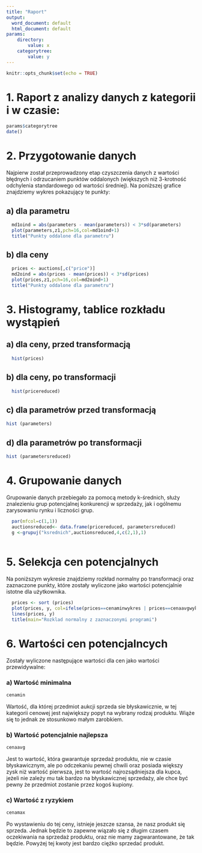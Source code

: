 ```yaml
---
title: "Raport"
output:
  word_document: default
  html_document: default
params:
    directory:
        value: x
    categorytree:
        value: y
---
```


```r
knitr::opts_chunk$set(echo = TRUE)
```

# 1. Raport z analizy danych z kategorii i w czasie:

```r
params$categorytree
date()

```


# 2. Przygotowanie danych

Najpierw został przeprowadzony etap czyszczenia danych z wartości błędnych i odrzucaniem punktów oddalonych (większych niż 3-krotność odchylenia standardowego od wartości średniej).
Na poniższej grafice znajdziemy wykres pokazujący te punkty:

## a) dla parametru

```r
  md1oind = abs(parameters - mean(parameters)) < 3*sd(parameters)
  plot(parameters,z1,pch=16,col=md1oind+1)
  title("Punkty oddalone dla parametru")
```


## b) dla ceny

```r
  prices <- auctions[,c("price")]
  md2oind = abs(prices - mean(prices)) < 3*sd(prices)
  plot(prices,z1,pch=16,col=md2oind+1)
  title("Punkty oddalone dla parametru")
```


# 3. Histogramy, tablice rozkładu wystąpień
## a) dla ceny, przed transformacją
```r
  hist(prices)
```

## b) dla ceny, po transformacji

```r
  hist(pricereduced)
```

## c) dla parametrów przed transformacją

```r
hist (parameters)
```

## d) dla parametrów po transformacji

```r
hist (parametersreduced)
```


# 4. Grupowanie danych

Grupowanie danych przebiegało za pomocą metody k-średnich, służy znalezieniu grup potencjalnej konkurencji w sprzedaży, jak i ogólnemu zarysowaniu rynku i liczności grup.

```r
  par(mfcol=c(1,1))
  auctionsreduced<- data.frame(pricereduced, parametersreduced)
  g <-grupuj("ksrednich",auctionsreduced,4,c(2,1),1)
  
```

# 5. Selekcja cen potencjalnych

Na poniższym wykresie znajdziemy rozkład normalny po transformacji oraz zaznaczone punkty, które zostały wyliczone jako wartości potencjalnie istotne dla użytkownika.

```r
  prices <- sort (prices)
  plot(prices, y, col=ifelse(prices==cenaminwykres | prices==cenaavgwykres | prices==cenamaxwykres, "red", "white"))
  lines(prices, y)
  title(main="Rozklad normalny z zaznaczonymi programi")
```

# 6. Wartości cen potencjalncych

Zostały wyliczone następujące wartości dla cen jako wartości przewidywalne:

### a) Wartość minimalna

```r
cenamin
```

Wartość, dla której przedmiot aukcji sprzeda sie błyskawicznie, w tej kategorii cenowej jest największy popyt na wybrany rodzaj produktu. Wiąże się to jednak ze stosunkowo małym zarobkiem.

### b) Wartość potencjalnie najlepsza

```r
cenaavg
```

Jest to wartość, która gwarantuje sprzedaż produktu, nie w czasie błyskawicznym, ale po odczekaniu pewnej chwili oraz posiada większy zysk niż wartość pierwsza, jest to wartość najrozsądniejsza dla kupca, jeżeli nie zależy mu tak bardzo na błyskawicznej sprzedaży, ale chce być pewny że przedmiot zostanie przez kogoś kupiony.

### c) Wartość z ryzykiem

```r
cenamax
```

Po wystawieniu do tej ceny, istnieje jeszcze szansa, że nasz produkt się sprzeda. Jednak będzie to zapewne wiązało się z długim czasem oczekiwania na sprzedaż produktu, oraz nie mamy zagwarantowane, że tak będzie. Powyżej tej kwoty jest bardzo ciężko sprzedać produkt.